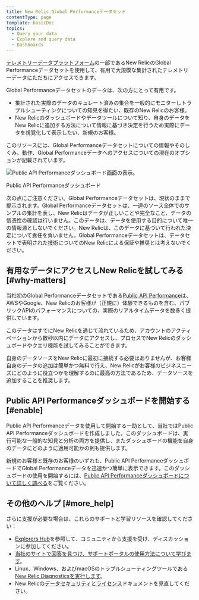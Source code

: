 ```yaml
---
title: New Relic Global Performanceデータセット
contentType: page
template: basicDoc
topics:
  - Query your data
  - Explore and query data
  - Dashboards
---
```


[テレメトリーデータプラットフォーム](/docs/data-ingest-apis/get-data-new-relic/getting-started/get-started-telemetry-data-platform)の一部であるNew RelicのGlobal Performanceデータセットを使用して、有用で大規模な集計されたテレメトリーデータにただちにアクセスできます。

Global Performanceデータセットのデータは、次の方にとって有用です。

* 集計された実際のデータのキュレート済みの集合を一般的にモニターしトラブルシューティングについての知見を得たい、既存のNew Relicのお客様。
* New Relicのダッシュボードやデータツールについて知り、自身のデータをNew Relicに追加する方法について情報に基づき決定を行うため実際にデータを視覚化して表示したい、新規のお客様。

このリソースには、Global Performanceデータセットについての情報やそのしくみ、動作、Global Performanceデータへのアクセスについての現在のオプションが記載されています。

![Public API Performanceダッシュボード画面の表示。](./images/Public-API-Performance-Dash-for-GPD.png "Public API Performanceダッシュボード")

Public API Performanceダッシュボード

<Callout variant="important">
  次の点にご注意ください。Global Performanceデータセットは、現状のままで提示されます。Global Performanceデータセットは、一連のソース全体でのサンプルの集計を表し、New Relicはデータが正しいことや完全なこと、データの信憑性の確認は行いません。このデータは、データを使用する目的について唯一の情報源としないでください。New Relicは、このデータに基づいて行われた決定について責任を負いません。Global Performanceデータセットは、データセットで表明された技術についてのNew Relicによる保証や推奨とは考えないでください。
</Callout>

## 有用なデータにアクセスしNew Relicを試してみる [#why-matters]

当社初のGlobal Performanceデータセットである[Public API Performance](/docs/query-your-data/new-relic-one-dashboards/global-performance-dataset/enable-public-api-performance-dashboard)は、AWSやGoogle、New Relicのお客様が（正規に）体験できるものを含む、パブリックAPIのパフォーマンスについての、実際のリアルタイムデータを数多く提供しています。

このデータはすでにNew Relicを通じて流れているため、アカウントのアクティベーションから数秒以内にデータにアクセスし、プロセスでNew Relicのダッシュボードやクエリ機能を試してみることができます。

自身のデータソースをNew Relicに最初に接続する必要はありませんが、お客様自身のデータの追加は簡単かつ無料で行え、New Relicがお客様のビジネスニーズにどのように役立つかを理解するのに最高の方法であるため、データソースを追加することを推奨します。

## Public API Performanceダッシュボードを開始する [#enable]

Public API Performanceデータを使用して開始する一助として、当社ではPublic API Performanceダッシュボードを作成しました。このダッシュボードは、実行可能な一般的な知見と分析の両方を提供し、またダッシュボードの機能を自身のデータにどのように適用可能かの例も提供します。

新規のお客様と既存のお客様のいずれも、Public API PerformanceダッシュボードでGlobal Performanceデータを迅速かつ簡単に表示できます。このダッシュボードの使用を開始するには、[Public API Performanceダッシュボードについて詳しく調べる](/docs/query-your-data/new-relic-one-dashboards/global-performance-dataset/enable-public-api-performance-dashboard)をご覧ください。

## その他のヘルプ [#more_help]

さらに支援が必要な場合は、これらのサポートと学習リソースを確認してください：

* [Explorers Hub](https://discuss.newrelic.com/)を参照して、コミュニティから支援を受け、ディスカッションに参加してください。
* [当社のサイトで回答を見つけ、サポートポータルの使用方法について学びます](/docs/using-new-relic/welcome-new-relic/get-started/find-help-use-support-portal)。
* Linux、Windows、およびmacOSのトラブルシューティングツールである[New Relic Diagnosticsを実行します](/docs/using-new-relic/cross-product-functions/troubleshooting/new-relic-diagnostics)。
* New Relicの[データセキュリティ](/docs/security)と[ライセンス](/docs/licenses)ドキュメントを見直してください。
